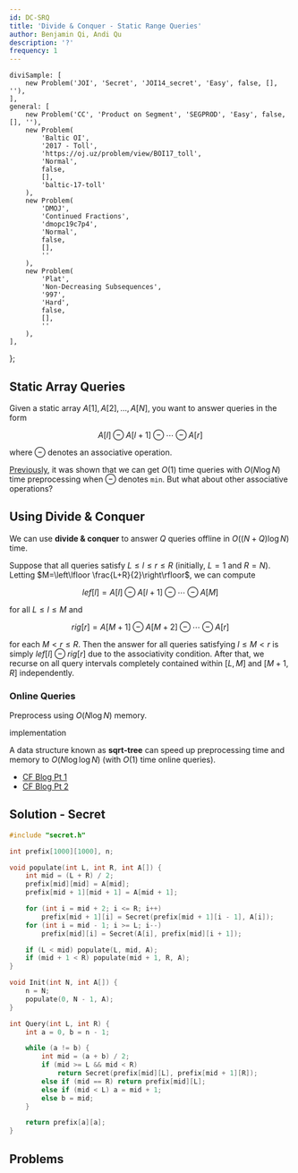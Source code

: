 ```yaml
---
id: DC-SRQ
title: 'Divide & Conquer - Static Range Queries'
author: Benjamin Qi, Andi Qu
description: '?'
frequency: 1
---
```



	diviSample: [
		new Problem('JOI', 'Secret', 'JOI14_secret', 'Easy', false, [], ''),
	],
	general: [
		new Problem('CC', 'Product on Segment', 'SEGPROD', 'Easy', false, [], ''),
		new Problem(
			'Baltic OI',
			'2017 - Toll',
			'https://oj.uz/problem/view/BOI17_toll',
			'Normal',
			false,
			[],
			'baltic-17-toll'
		),
		new Problem(
			'DMOJ',
			'Continued Fractions',
			'dmopc19c7p4',
			'Normal',
			false,
			[],
			''
		),
		new Problem(
			'Plat',
			'Non-Decreasing Subsequences',
			'997',
			'Hard',
			false,
			[],
			''
		),
	],
};

## Static Array Queries

<FocusProblem problem={problems.diviSample[0]} />

Given a static array $A[1],A[2],\ldots,A[N]$, you want to answer queries in the form

$$
A[l]\ominus A[l+1]\ominus \cdots \ominus A[r]
$$

where $\ominus$ denotes an associative operation. 

[Previously](/gold/tree-euler#range-minimum-query), it was shown that we can get $O(1)$ time queries with $O(N\log N)$ time preprocessing when $\ominus$ denotes `min`. But what about other associative operations?

## Using Divide & Conquer

We can use **divide & conquer** to answer $Q$ queries offline in $O((N+Q)\log N)$ time.

Suppose that all queries satisfy $L\le l\le r\le R$ (initially, $L=1$ and $R=N$). Letting $M=\left\lfloor \frac{L+R}{2}\right\rfloor$, we can compute

$$
lef[l]=A[l]\ominus A[l+1]\ominus \cdots \ominus A[M]
$$

for all $L\le l\le M$ and

$$
rig[r]=A[M+1]\ominus A[M+2] \ominus \cdots\ominus A[r]
$$

for each $M< r\le R$. Then the answer for all queries satisfying $l\le M< r$ is simply $lef[l]\ominus rig[r]$ due to the associativity condition. After that, we recurse on all query intervals completely contained within $[L,M]$ and $[M+1,R]$ independently.

### Online Queries

Preprocess using $O(N\log N)$ memory. 

<Resources>
	<Resource source="Benq" url="https://github.com/bqi343/USACO/blob/master/Implementations/content/data-structures/Static%20Range%20Queries%20(9.1)/RangeQuery.h" title="RangeQuery">implementation</Resource>
</Resources>

<Optional title="Faster Preprocessing">

A data structure known as **sqrt-tree** can speed up preprocessing time and memory to $O(N\log \log N)$ (with $O(1)$ time online queries).

- [CF Blog Pt 1](http://codeforces.com/blog/entry/57046)
- [CF Blog Pt 2](http://codeforces.com/blog/entry/59092)

</Optional>

## Solution - Secret

```cpp
#include "secret.h"

int prefix[1000][1000], n;

void populate(int L, int R, int A[]) {
    int mid = (L + R) / 2;
    prefix[mid][mid] = A[mid];
    prefix[mid + 1][mid + 1] = A[mid + 1];

    for (int i = mid + 2; i <= R; i++)
		prefix[mid + 1][i] = Secret(prefix[mid + 1][i - 1], A[i]);
    for (int i = mid - 1; i >= L; i--)
		prefix[mid][i] = Secret(A[i], prefix[mid][i + 1]);

    if (L < mid) populate(L, mid, A);
    if (mid + 1 < R) populate(mid + 1, R, A);
}

void Init(int N, int A[]) {
    n = N;
    populate(0, N - 1, A);
}

int Query(int L, int R) {
    int a = 0, b = n - 1;

    while (a != b) {
        int mid = (a + b) / 2;
        if (mid >= L && mid < R)
			return Secret(prefix[mid][L], prefix[mid + 1][R]);
        else if (mid == R) return prefix[mid][L];
        else if (mid < L) a = mid + 1;
        else b = mid;
    }

    return prefix[a][a];
}
```

## Problems

<Problems problems={problems.general} />